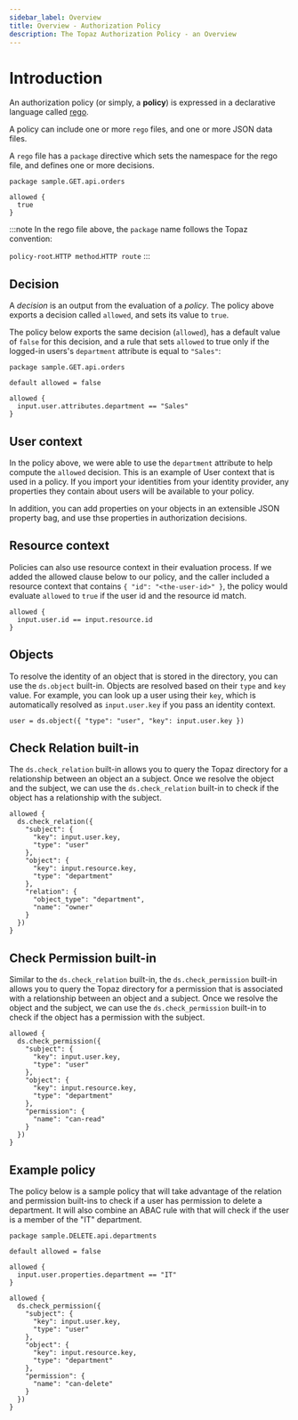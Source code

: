 ```yaml
---
sidebar_label: Overview
title: Overview - Authorization Policy
description: The Topaz Authorization Policy - an Overview
---
```


# Introduction

An authorization policy (or simply, a **policy**) is expressed in a declarative language called
[rego](https://www.openpolicyagent.org/docs/latest/policy-language/).

A policy can include one or more `rego` files, and one or more JSON data files.

A `rego` file has a `package` directive which sets the namespace for the rego file, and defines one or more decisions.

```rego
package sample.GET.api.orders

allowed {
  true
}
```

:::note
In the rego file above, the `package` name follows the Topaz convention:

`policy-root`.`HTTP method`.`HTTP route`
:::

## Decision

A _decision_ is an output from the evaluation of a _policy_. The policy above exports a
decision called `allowed`, and sets its value to `true`.

The policy below exports the same decision (`allowed`), has a default value of `false` for this
decision, and a rule that sets `allowed` to true only if the logged-in users's `department` attribute
is equal to `"Sales"`:

```rego
package sample.GET.api.orders

default allowed = false

allowed {
  input.user.attributes.department == "Sales"
}
```

## User context

In the policy above, we were able to use the `department` attribute to help compute the `allowed`
decision. This is an example of User context that is used in a policy. If you import your identities from your identity provider, any properties they contain about users will be available to your policy.

In addition, you can add properties on your objects in an extensible JSON property bag, and use thse properties in authorization decisions.

## Resource context

Policies can also use resource context in their evaluation process. If we added the allowed clause
below to our policy, and the caller included a resource context that contains `{ "id": "<the-user-id>" }`,
the policy would evaluate `allowed` to `true` if the user id and the resource id match.

```rego
allowed {
  input.user.id == input.resource.id
}
```

## Objects

To resolve the identity of an object that is stored in the directory, you can use the `ds.object` built-in. Objects are resolved based on their `type` and `key` value. For example, you can look up a user using their `key`, which is automatically resolved as `input.user.key` if you pass an identity context.

```rego
user = ds.object({ "type": "user", "key": input.user.key })
```

## Check Relation built-in

The `ds.check_relation` built-in allows you to query the Topaz directory for a relationship between an object an a subject. Once we resolve the object and the subject, we can use the `ds.check_relation` built-in to check if the object has a relationship with the subject.

```rego
allowed {
  ds.check_relation({
    "subject": {
      "key": input.user.key,
      "type": "user"
    },
    "object": {
      "key": input.resource.key,
      "type": "department"
    },
    "relation": {
      "object_type": "department",
      "name": "owner"
    }
  })
}
```

## Check Permission built-in

Similar to the `ds.check_relation` built-in, the `ds.check_permission` built-in allows you to query the Topaz directory for a permission that is associated with a relationship between an object and a subject. Once we resolve the object and the subject, we can use the `ds.check_permission` built-in to check if the object has a permission with the subject.

```rego
allowed {
  ds.check_permission({
    "subject": {
      "key": input.user.key,
      "type": "user"
    },
    "object": {
      "key": input.resource.key,
      "type": "department"
    },
    "permission": {
      "name": "can-read"
    }
  })
}
```

## Example policy

The policy below is a sample policy that will take advantage of the relation and permission built-ins to check if a user has permission to delete a department. It will also combine an ABAC rule with that will check if the user is a member of the "IT" department.

```rego
package sample.DELETE.api.departments

default allowed = false

allowed {
  input.user.properties.department == "IT"
}

allowed {
  ds.check_permission({
    "subject": {
      "key": input.user.key,
      "type": "user"
    },
    "object": {
      "key": input.resource.key,
      "type": "department"
    },
    "permission": {
      "name": "can-delete"
    }
  })
}
```
